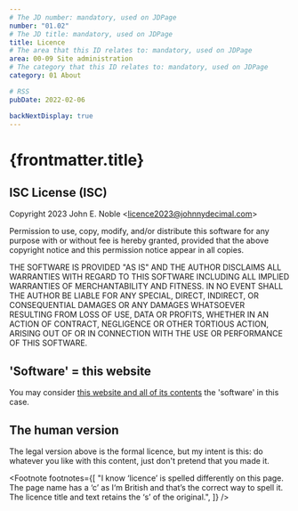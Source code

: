 ```yaml
---
# The JD number: mandatory, used on JDPage
number: "01.02"
# The JD title: mandatory, used on JDPage
title: Licence
# The area that this ID relates to: mandatory, used on JDPage
area: 00-09 Site administration
# The category that this ID relates to: mandatory, used on JDPage
category: 01 About

# RSS
pubDate: 2022-02-06

backNextDisplay: true
---
```



# {frontmatter.title}

## ISC License (ISC)

Copyright 2023 John E. Noble &lt;licence2023@johnnydecimal.com&gt;

Permission to use, copy, modify, and/or distribute this software for any purpose with or without fee is hereby granted, provided that the above copyright notice and this permission notice appear in all copies.

THE SOFTWARE IS PROVIDED "AS IS" AND THE AUTHOR DISCLAIMS ALL WARRANTIES WITH REGARD TO THIS SOFTWARE INCLUDING ALL IMPLIED WARRANTIES OF MERCHANTABILITY AND FITNESS. IN NO EVENT SHALL THE AUTHOR BE LIABLE FOR ANY SPECIAL, DIRECT, INDIRECT, OR CONSEQUENTIAL DAMAGES OR ANY DAMAGES WHATSOEVER RESULTING FROM LOSS OF USE, DATA OR PROFITS, WHETHER IN AN ACTION OF CONTRACT, NEGLIGENCE OR OTHER TORTIOUS ACTION, ARISING OUT OF OR IN CONNECTION WITH THE USE OR PERFORMANCE OF THIS SOFTWARE.

## 'Software' = this website

You may consider [this website and all of its contents](https://github.com/johnnydecimal/v5_2023) the 'software' in this case.

## The human version

The legal version above is the formal licence,<FootRef n={1} /> but my intent is this: do whatever you like with this content, just don't pretend that you made it.

<Footnote
  footnotes={[
    "I know &lsquo;licence&rsquo; is spelled differently on this page. The page name has a &lsquo;c&rsquo; as I&lsquo;m British and that&rsquo;s the correct way to spell it. The licence title and text retains the &lsquo;s&rsquo; of the original.",
  ]}
/>
